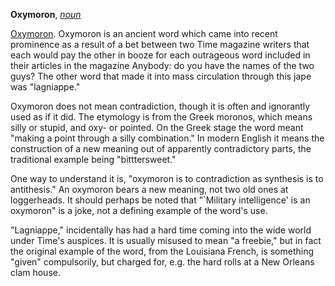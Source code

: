 '''Oxymoron''', ''[[noun (part of speech)|noun]]''

[[Oxymoron]]. Oxymoron is an ancient word which came into recent prominence as a result of a bet between two Time magazine writers that each would pay the other in booze for each outrageous word included in their articles in the magazine  Anybody: do you have the names of the two guys?  The other word that made it into mass circulation through this jape was "lagniappe."

Oxymoron does not mean contradiction, though it is often and ignorantly used as if it did. The etymology is from the Greek moronos, which means silly or stupid, and oxy- or pointed. On the Greek stage the word meant "making a point through a silly combination." In modern English it means the construction of a new meaning out of apparently contradictory parts, the traditional example being "bitttersweet."

One way to understand it is, "oxymoron is to contradiction as synthesis is to antithesis." An oxymoron bears a new meaning, not two old ones at loggerheads. It should perhaps be noted that "`Military intelligence' is an oxymoron" is a joke, not a defining example of the word's use.

"Lagniappe," incidentally has had a hard time coming into the wide world under Time's auspices. It is usually misused to mean "a freebie," but in fact the original example of the word, from the Louisiana French, is something "given" compulsorily, but charged for, e.g. the hard rolls at a New Orleans clam house.